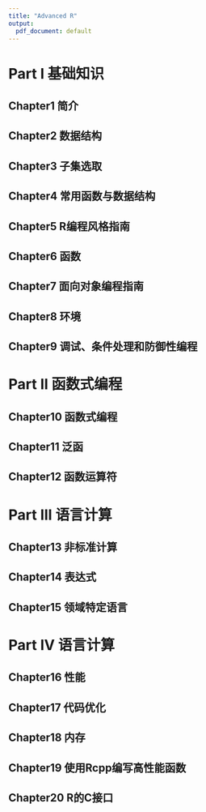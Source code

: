 ```yaml
---
title: "Advanced R"
output:
  pdf_document: default
---
```


# Part I 基础知识
## Chapter1 简介
## Chapter2 数据结构
## Chapter3 子集选取
## Chapter4 常用函数与数据结构
## Chapter5 R编程风格指南
## Chapter6 函数
## Chapter7 面向对象编程指南
## Chapter8 环境
## Chapter9 调试、条件处理和防御性编程

# Part II 函数式编程
## Chapter10 函数式编程
## Chapter11 泛函
## Chapter12 函数运算符

# Part III 语言计算
## Chapter13 非标准计算
## Chapter14 表达式
## Chapter15 领域特定语言

# Part IV 语言计算
## Chapter16 性能
## Chapter17 代码优化
## Chapter18 内存
## Chapter19 使用Rcpp编写高性能函数
## Chapter20 R的C接口
